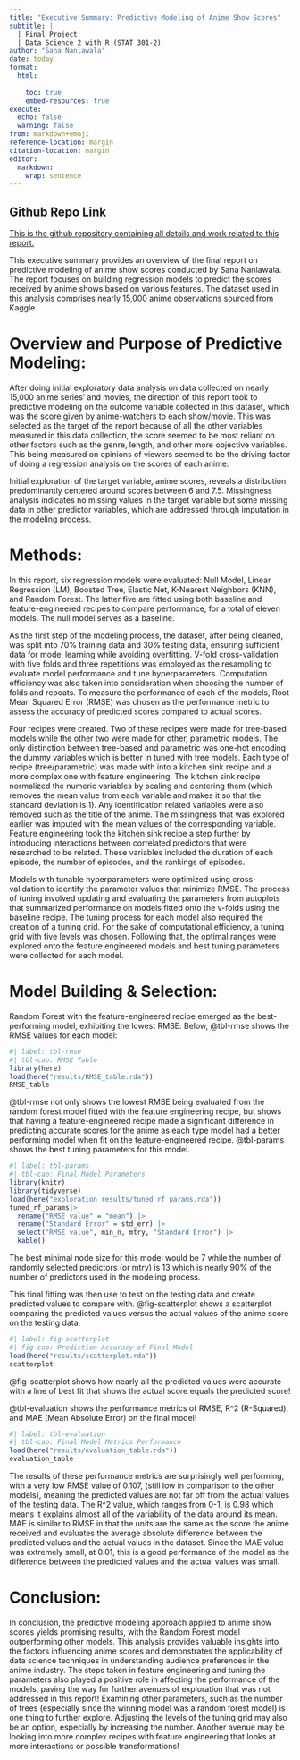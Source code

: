 ```yaml
---
title: "Executive Summary: Predictive Modeling of Anime Show Scores"
subtitle: |
  | Final Project 
  | Data Science 2 with R (STAT 301-2)
author: "Sana Nanlawala"
date: today
format:
  html:
    
    toc: true
    embed-resources: true
execute:
  echo: false
  warning: false
from: markdown+emoji 
reference-location: margin
citation-location: margin
editor: 
  markdown: 
    wrap: sentence
---
```


::: {.callout-tip icon="false"}
## Github Repo Link

[This is the github repository containing all details and work related to this report.](https://github.com/stat301-2-2024-winter/final-project-2-SanaNanlawala2026.git)
:::

This executive summary provides an overview of the final report on predictive modeling of anime show scores conducted by Sana Nanlawala. The report focuses on building regression models to predict the scores received by anime shows based on various features. The dataset used in this analysis comprises nearly 15,000 anime observations sourced from Kaggle.

# Overview and Purpose of Predictive Modeling: 

After doing initial exploratory data analysis on data collected on nearly 15,000 anime series’ and movies, the direction of this report took to predictive modeling on the outcome variable collected in this dataset, which was the score given by anime-watchers to each show/movie. This was selected as the target of the report because of all the other variables measured in this data collection, the score seemed to be most reliant on other factors such as the genre, length, and other more objective variables. This being measured on opinions of viewers seemed to be the driving factor of doing a regression analysis on the scores of each anime. 

Initial exploration of the target variable, anime scores, reveals a distribution predominantly centered around scores between 6 and 7.5. Missingness analysis indicates no missing values in the target variable but some missing data in other predictor variables, which are addressed through imputation in the modeling process.


# Methods: 

In this report, six regression models were evaluated: Null Model, Linear Regression (LM), Boosted Tree, Elastic Net, K-Nearest Neighbors (KNN), and Random Forest. The latter five are fitted using both baseline and feature-engineered recipes to compare performance, for a total of eleven models. The null model serves as a baseline.

As the first step of the modeling process, the dataset, after being cleaned, was split into 70% training data and 30% testing data, ensuring sufficient data for model learning while avoiding overfitting. V-fold cross-validation with five folds and three repetitions was employed as the resampling to evaluate model performance and tune hyperparameters. Computation efficiency was also taken into consideration when choosing the number of folds and repeats. To measure the performance of each of the models, Root Mean Squared Error (RMSE) was chosen as the performance metric to assess the accuracy of predicted scores compared to actual scores. 

Four recipes were created. Two of these recipes were made for tree-based models while the other two were made for other, parametric models. The only distinction between tree-based and parametric was one-hot encoding the dummy variables which is better in tuned with tree models. Each type of recipe (tree/parametric) was made with into a kitchen sink recipe and a more complex one with feature engineering. The kitchen sink recipe normalized the numeric variables by scaling and centering them (which removes the mean value from each variable and makes it so that the standard deviation is 1). Any identification related variables were also removed such as the title of the anime. The missingness that was explored earlier was imputed with the mean values of the corresponding variable. Feature engineering took the kitchen sink recipe a step further by introducing interactions between correlated predictors that were researched to be related. These variables included the duration of each episode, the number of episodes, and the rankings of episodes. 

Models with tunable hyperparameters were optimized using cross-validation to identify the parameter values that minimize RMSE. The process of tuning involved updating and evaluating the parameters from autoplots that summarized performance on models fitted onto the v-folds using the baseline recipe. The tuning process for each model also required the creation of a tuning grid. For the sake of computational efficiency, a tuning grid with five levels was chosen. Following that, the optimal ranges were explored onto the feature engineered models and best tuning parameters were collected for each model. 

# Model Building & Selection:

Random Forest with the feature-engineered recipe emerged as the best-performing model, exhibiting the lowest RMSE. Below, @tbl-rmse shows the RMSE values for each model: 

```r
#| label: tbl-rmse
#| tbl-cap: RMSE Table
library(here)
load(here("results/RMSE_table.rda"))
RMSE_table
```

@tbl-rmse not only shows the lowest RMSE being evaluated from the random forest model fitted with the feature engineering recipe, but shows that having a feature-engineered recipe made a significant difference in predicting accurate scores for the anime as each type model had a better performing model when fit on the feature-engineered recipe. @tbl-params shows the best tuning parameters for this model. 

```r
#| label: tbl-params
#| tbl-cap: Final Model Parameters
library(knitr)
library(tidyverse)
load(here("exploration_results/tuned_rf_params.rda"))
tuned_rf_params|> 
  rename("RMSE value" = "mean") |> 
  rename("Standard Error" = std_err) |> 
  select("RMSE value", min_n, mtry, "Standard Error") |> 
  kable()
```

The best minimal node size for this model would be 7 while the number of randomly selected predictors (or mtry) is 13 which is nearly 90% of the number of predictors used in the modeling process.

This final fitting was then use to test on the testing data and create predicted values to compare with. @fig-scatterplot shows a scatterplot comparing the predicted values versus the actual values of the anime score on the testing data. 
```r
#| label: fig-scatterplot
#| fig-cap: Prediction Accuracy of Final Model 
load(here("results/scatterplot.rda"))
scatterplot
```
@fig-scatterplot shows how nearly all the predicted values were accurate with a line of best fit that shows the actual score equals the predicted score! 

@tbl-evaluation shows the performance metrics of RMSE, R\^2 (R-Squared), and MAE (Mean Absolute Error) on the final model!

```r
#| label: tbl-evaluation
#| tbl-cap: Final Model Metrics Performance
load(here("results/evaluation_table.rda"))
evaluation_table
```

The results of these performance metrics are surprisingly well performing, with a very low RMSE value of 0.107, (still low in comparison to the other models), meaning the predicted values are not far off from the actual values of the testing data.
The R\^2 value, which ranges from 0-1, is 0.98 which means it explains almost all of the variability of the data around its mean.
MAE is similar to RMSE in that the units are the same as the score the anime received and evaluates the average absolute difference between the predicted values and the actual values in the dataset.
Since the MAE value was extremely small, at 0.01, this is a good performance of the model as the difference between the predicted values and the actual values was small.

# Conclusion: 

In conclusion, the predictive modeling approach applied to anime show scores yields promising results, with the Random Forest model outperforming other models. This analysis provides valuable insights into the factors influencing anime scores and demonstrates the applicability of data science techniques in understanding audience preferences in the anime industry. The steps taken in feature engineering and tuning the parameters also played a positive role in affecting the performance of the models, paving the way for further avenues of exploration that was not addressed in this report! Examining other parameters, such as the number of trees (especially since the winning model was a random forest model) is one thing to further explore. Adjusting the levels of the tuning grid may also be an option, especially by increasing the number. Another avenue may be looking into more complex recipes with feature engineering that looks at more interactions or possible transformations! 

